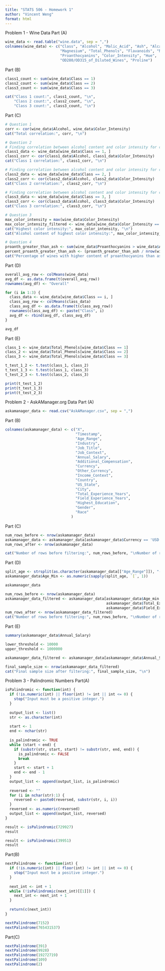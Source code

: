 ```yaml
---
title: "STATS 506 - Homework 1"
author: "Vincent Weng"
format: html
---
```


Problem 1 - Wine Data
Part (A)
```r
wine_data <- read.table("wine.data", sep = ",")
colnames(wine_data) <- c("Class", "Alcohol", "Malic_Acid", "Ash", "Alcalinity_of_Ash", 
                         "Magnesium", "Total_Phenols", "Flavanoids", "Nonflavanoid_Phenols",
                         "Proanthocyanins", "Color_Intensity", "Hue", 
                         "OD280/OD315_of_Diluted_Wines", "Proline")
```

Part (B)
```r
class1_count <- sum(wine_data$Class == 1)
class2_count <- sum(wine_data$Class == 2)
class3_count <- sum(wine_data$Class == 3)

cat("Class 1 count:", class1_count, "\n",
    "Class 2 count:", class2_count, "\n",
    "Class 3 count:", class3_count, "\n")
```

Part (C)
```r
# Question 1
corr <- cor(wine_data$Alcohol, wine_data$Color_Intensity)
cat("Total correlation:", corr, "\n")

# Question 2
# Finding correlation between alcohol content and color intensity for class 1
class1_data <- wine_data[wine_data$Class == 1, ]
class1_corr <- cor(class1_data$Alcohol, class1_data$Color_Intensity)
cat("Class 1 correlation:", class1_corr, "\n")

# Finding correlation between alcohol content and color intensity for class 2
class2_data <- wine_data[wine_data$Class == 2, ]
class2_corr <- cor(class2_data$Alcohol, class2_data$Color_Intensity)
cat("Class 2 correlation:", class2_corr, "\n")

# Finding correlation between alcohol content and color intensity for class 3
class3_data <- wine_data[wine_data$Class == 3, ]
class3_corr <- cor(class3_data$Alcohol, class3_data$Color_Intensity)
cat("Class 3 correlation:", class3_corr, "\n")

# Question 3
max_color_intensity = max(wine_data$Color_Intensity)
max_color_intensity_filtered <- wine_data[wine_data$Color_Intensity == max_color_intensity, ]
cat("Highest color intensity:", max_color_intensity, "\n")
cat("Alcohol content of highest color intensity:", max_color_intensity_filtered$Alcohol, "\n")

# Question 4
proanth_greater_than_ash <- sum(wine_data$Proanthocyanins > wine_data$Ash)
percent_proanth_greater_than_ash <- (proanth_greater_than_ash / nrow(wine_data)) * 100
cat("Percentage of wines with higher content of proanthocyanins than ash:", percent_proanth_greater_than_ash, "\n")
```

Part (D)
```r
overall_avg_row <- colMeans(wine_data)
avg_df <- as.data.frame(t(overall_avg_row))
rownames(avg_df) <- "Overall"

for (i in 1:3) {
  class_data <- wine_data[wine_data$Class == i, ]
  class_avg_row <- colMeans(class_data)
  class_avg_df <- as.data.frame(t(class_avg_row))
  rownames(class_avg_df) <- paste("Class", i)
  avg_df <- rbind(avg_df, class_avg_df)
}

avg_df
```


Part (E)
```r
class_1 <- wine_data$Total_Phenols[wine_data$Class == 1]
class_2 <- wine_data$Total_Phenols[wine_data$Class == 2]
class_3 <- wine_data$Total_Phenols[wine_data$Class == 3]

t_test_1_2 <- t.test(class_1, class_2)
t_test_1_3 <- t.test(class_1, class_3)
t_test_2_3 <- t.test(class_2, class_3)

print(t_test_1_2)
print(t_test_1_3)
print(t_test_2_3)
```





Problem 2 - AskAManager.org Data
Part (A)
```r
askamanager_data <- read.csv("AskAManager.csv", sep = ",")
```

Part (B)
```r
colnames(askamanager_data) <- c("X",
                                "Timestamp",
                                "Age_Range",
                                "Industry",
                                "Job_Title",
                                "Job_Context",
                                "Annual_Salary",
                                "Additional_Compensation",
                                "Currency",
                                "Other_Currency",
                                "Income_Context",
                                "Country",
                                "US_State",
                                "City",
                                "Total_Experience_Years",
                                "Field_Experience_Years",
                                "Highest_Education",
                                "Gender",
                                "Race"
                              )
```

Part (C)
```r
num_rows_before <- nrow(askamanager_data)
askamanager_data <- askamanager_data[askamanager_data$Currency == 'USD',]
num_rows_after <- nrow(askamanager_data)

cat("Number of rows before filtering:", num_rows_before, "\nNumber of rows after filtering:", num_rows_after)
```

Part (D)
```r
split_age <- strsplit(as.character(askamanager_data[["Age_Range"]]), "-")
askamanager_data$Age_Min <- as.numeric(sapply(split_age, `[`, 1))

askamanager_data

num_rows_before <- nrow(askamanager_data)
askamanager_data_filtered <- askamanager_data[askamanager_data$Age_min >= 18 &
                                              askamanager_data$Total_Experience_Years <= (askamanager_data$Age_min - 18) &
                                              askamanager_data$Field_Experience_Years <= askamanager_data$Total_Experience_Years, ]
num_rows_after <- nrow(askamanager_data_filtered)
cat("Number of rows before filtering:", num_rows_before, "\nNumber of rows after filtering:", num_rows_after)

```

Part (E)
```r
summary(askamanager_data$Annual_Salary)

lower_threshold <- 10000
upper_threshold <- 1000000

askamanager_data_filtered <- askamanager_data[askamanager_data$Annual_Salary >= lower_threshold & askamanager_data$Annual_Salary <= upper_threshold, ]

final_sample_size <- nrow(askamanager_data_filtered)
cat("Final sample size after filtering:", final_sample_size, "\n")
```




Problem 3 - Palindromic Numbers
Part(A)
```r
isPalindromic <- function(int) {
  if (!is.numeric(int) || floor(int) != int || int <= 0) {
    stop("Input must be a positive integer.")
  }
  
  output_list <- list()
  str <- as.character(int)
  
  start <- 1
  end <- nchar(str)
  
  is_palindromic <- TRUE
  while (start < end) {
    if (substr(str, start, start) != substr(str, end, end)) {
      is_palindromic <- FALSE
      break
    }
    start <- start + 1
    end <- end - 1
  }
  output_list <- append(output_list, is_palindromic)
  
  reversed <- ""
  for (i in nchar(str):1) {
    reversed <- paste0(reversed, substr(str, i, i))
  }
  reversed <- as.numeric(reversed)
  output_list <- append(output_list, reversed)
}

result <- isPalindromic(729927)
result

result <- isPalindromic(39951)
result
```

Part(B)
```r
nextPalindrome <- function(int) {
  if (!is.numeric(int) || floor(int) != int || int <= 0) {
    stop("Input must be a positive integer.")
  }
  
  next_int <- int + 1
  while (!isPalindromic(next_int)[[1]]) {
    next_int <- next_int + 1
  }
  
  return(c(next_int))
}

nextPalindrome(7152)
nextPalindrome(765431537)
```

Part(C)
```r
nextPalindrome(391)
nextPalindrome(9928)
nextPalindrome(19272719)
nextPalindrome(109)
nextPalindrome(2)
```
